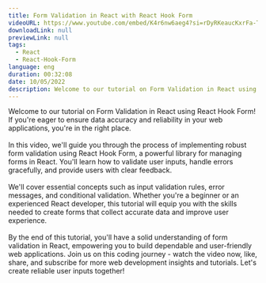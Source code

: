 ```yaml
---
title: Form Validation in React with React Hook Form
videoURL: https://www.youtube.com/embed/K4r6nw6aeg4?si=rDyRKeaucKxrFa-T
downloadLink: null
previewLink: null
tags:
  - React
  - React-Hook-Form
language: eng
duration: 00:32:08
date: 10/05/2022
description: Welcome to our tutorial on Form Validation in React using React Hook Form! If you're eager to ensure data accuracy and reliability in your web applications, you're in the right place.
---
```


Welcome to our tutorial on Form Validation in React using React Hook Form! If you're eager to ensure data accuracy and reliability in your web applications, you're in the right place.<br /><br />In this video, we'll guide you through the process of implementing robust form validation using React Hook Form, a powerful library for managing forms in React. You'll learn how to validate user inputs, handle errors gracefully, and provide users with clear feedback.<br /><br />We'll cover essential concepts such as input validation rules, error messages, and conditional validation. Whether you're a beginner or an experienced React developer, this tutorial will equip you with the skills needed to create forms that collect accurate data and improve user experience.<br /><br />By the end of this tutorial, you'll have a solid understanding of form validation in React, empowering you to build dependable and user-friendly web applications. Join us on this coding journey - watch the video now, like, share, and subscribe for more web development insights and tutorials. Let's create reliable user inputs together!
